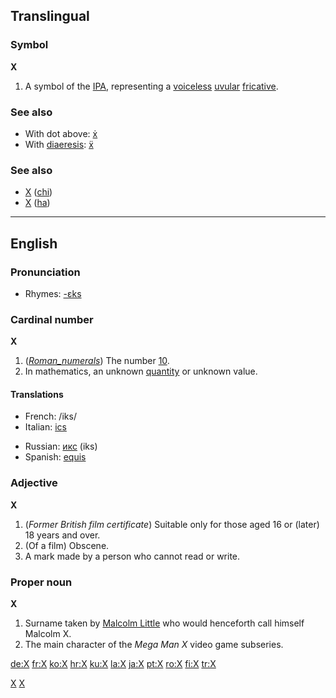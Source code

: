 {{see|ᚷ}}
==Translingual==

===Symbol===
'''X'''
# A symbol of the [[IPA]], representing a [[voiceless]] [[uvular]] [[fricative]].

===See also===
*With dot above: [[ẋ]]
*With [[diaeresis]]: [[ẍ]]

===See also===
*[[Χ]] ([[chi]])
*[[Х]] ([[ha]])

----

==English==

===Pronunciation===
*Rhymes: [[Rhymes:English:-ɛks|-ɛks]]

===Cardinal number===
'''X'''

# (''[[Roman_numerals]]'') The number [[Ten|10]].
# In mathematics, an unknown [[quantity]] or unknown value.

====Translations====
{{top}}
*French: /iks/
*Italian: [[ics]]
{{mid}}
*Russian: [[икс]] (iks)
*Spanish: [[equis]]
{{bottom}}

===Adjective===
'''X'''

# (''Former British film certificate'') Suitable only for those aged 16 or (later) 18 years and over.
# (Of a film) Obscene.
# A mark made by a person who cannot read or write.

===Proper noun===
'''X'''

# Surname taken by [[w:Malcom X|Malcolm Little]] who would henceforth call himself Malcolm X.
# The main character of the ''Mega Man X'' video game subseries.

[[Category:Latin letters|X]]
[[Category:IPA symbols|X]]

[[de:X]]
[[fr:X]]
[[ko:X]]
[[hr:X]]
[[ku:X]]
[[la:X]]
[[ja:X]]
[[pt:X]]
[[ro:X]]
[[fi:X]]
[[tr:X]]